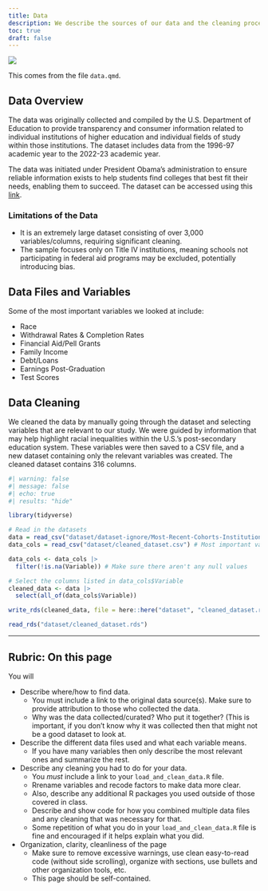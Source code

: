 ```yaml
---
title: Data
description: We describe the sources of our data and the cleaning process.
toc: true
draft: false
---
```


![](images/doe_ma415.webp)


This comes from the file `data.qmd`.

## Data Overview

The data was originally collected and compiled by the U.S. Department of Education to provide transparency and consumer information related to individual institutions of higher education and individual fields of study within those institutions. The dataset includes data from the 1996-97 academic year to the 2022-23 academic year. 

The data was initiated under President Obama's administration to ensure reliable information exists to help students find colleges that best fit their needs, enabling them to succeed. The dataset can be accessed using this [link](https://collegescorecard.ed.gov/data/). 

### Limitations of the Data
- It is an extremely large dataset consisting of over 3,000 variables/columns, requiring significant cleaning.  
- The sample focuses only on Title IV institutions, meaning schools not participating in federal aid programs may be excluded, potentially introducing bias.


## Data Files and Variables

Some of the most important variables we looked at include:

- Race  
- Withdrawal Rates & Completion Rates  
- Financial Aid/Pell Grants  
- Family Income  
- Debt/Loans  
- Earnings Post-Graduation  
- Test Scores  

 
## Data Cleaning

We cleaned the data by manually going through the dataset and selecting variables that are relevant to our study. We were guided by information that may help highlight racial inequalities within the U.S.'s post-secondary education system. These variables were then saved to a CSV file, and a new dataset containing only the relevant variables was created. The cleaned dataset contains 316 columns. 

```r
#| warning: false
#| message: false
#| echo: true
#| results: "hide"

library(tidyverse)

# Read in the datasets
data = read_csv("dataset/dataset-ignore/Most-Recent-Cohorts-Institution.csv")
data_cols = read_csv("dataset/cleaned_dataset.csv") # Most important variables from the dataset

data_cols <- data_cols |> 
  filter(!is.na(Variable)) # Make sure there aren't any null values

# Select the columns listed in data_cols$Variable
cleaned_data <- data |>
  select(all_of(data_cols$Variable))

write_rds(cleaned_data, file = here::here("dataset", "cleaned_dataset.rds"))

read_rds("dataset/cleaned_dataset.rds")
```


------------------------------------------------------------------------

## Rubric: On this page

You will

* Describe where/how to find data.
  * You must include a link to the original data source(s). Make sure to provide attribution to those who collected the data.
  * Why was the data collected/curated? Who put it together? (This is important, if you don't know why it was collected then that might not be a good dataset to look at.
* Describe the different data files used and what each variable means. 
  * If you have many variables then only describe the most relevant ones and summarize the rest.
* Describe any cleaning you had to do for your data.
  * You *must* include a link to your `load_and_clean_data.R` file.
  * Rrename variables and recode factors to make data more clear.
  * Also, describe any additional R packages you used outside of those covered in class.
  * Describe and show code for how you combined multiple data files and any cleaning that was necessary for that.
  * Some repetition of what you do in your `load_and_clean_data.R` file is fine and encouraged if it helps explain what you did.
* Organization, clarity, cleanliness of the page
  * Make sure to remove excessive warnings, use clean easy-to-read code (without side scrolling), organize with sections, use bullets and other organization tools, etc.
  * This page should be self-contained.